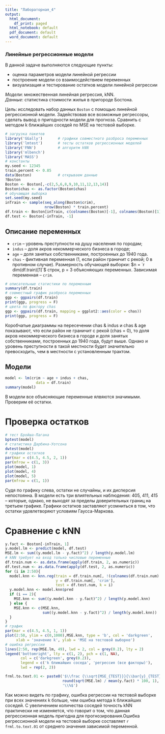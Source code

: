 ---
title: "Лабораторная_4"
output:
  html_document:
    df_print: paged
  html_notebook: default
  pdf_document: default
  word_document: default
---


### Линейные регрессионные модели   

В данной задаче выполняются следующие пункты:     

* оценка параметров модели линейной регрессии   
* построение модели со взаимосдействием переменных   
* визуализация и тестирование остатков модели линейной регрессии    

*Модели*: множественная линейная регрессия, kNN.   
*Данные*: статистика стоимости жилья в пригороде Бостона.  

Цель: исследовать набор данных `Boston` с помощью линейной регрессионной модели. Задействовав все возможные регрессоры, сделать вывод о пригодности модели для прогноза. Сравнить с методом k ближайших соседей по MSE на тестовой выборке.    


```{r Данные и пакеты, warning = F, message = F}
# загрузка пакетов
library('GGally')       # графики совместного разброса переменных
library('lmtest')       # тесты остатков регрессионных моделей
library('FNN')          # алгоритм kNN
library('mlbench')
library('MASS')
# константы
my.seed <- 12345
train.percent <- 0.85
data(Boston)            # открываем данные
?Boston
Boston <- Boston[,-c(2,5,6,8,9,10,11,12,13,14)]
Boston$chas <- as.factor(Boston$chas)
# обучающая выборка
set.seed(my.seed)
inTrain <- sample(seq_along(Boston$crim), 
                  nrow(Boston) * train.percent)
df.train <- Boston[inTrain, c(colnames(Boston)[-1], colnames(Boston)[1])]
df.test <- Boston[-inTrain, -1]
```

## Описание переменных

- `crim` – уровень преступности на душу населения по городам;  
- `indus` – доля акров некоммерческого бизнеса в городе;
- `age` – доля занятых собственниками, построенных до 1940 года. 
- `chas` - фиктивная переменная (1, если район граничит с рекой; 0 в противном случае).
Размерность обучающей выборки: $n = `r dim(df.train)[1]`$ строк, p = 3 объясняющих переменных. Зависимая переменная -- `crim`.  


```{r Описание данных-02, message = F, warning = F}
# описательные статистики по переменным
summary(df.train)
# совместный график разброса переменных
ggp <- ggpairs(df.train)
print(ggp, progress = F)
# цвета по фактору chas
ggp <- ggpairs(df.train, mapping = ggplot2::aes(color = chas))
print(ggp, progress = F)
```

Коробчатые диаграммы на пересечении chas & indus и chas & age показывают, что если район не граничит с рекой (chas = 0), то доля акров некоммерческого бизнеса в городе и доля занятых собственниками, построенных до 1940 года, будут выше. Однако и уровень преступности в такой местности будет значительно превосходить, чем в местности с установленным трактом. 

## Модели  

```{r , warning = F, error = F}
model <- lm(crim ~ age + indus + chas,
              data = df.train)
summary(model)
```

В модели все объясняющие переменные ялвяются значимыми. Проверим её остатки. 

# Проверка остатков  

```{r , warning = F, error = F}
# тест Бройша-Пагана
bptest(model)
# статистика Дарбина-Уотсона
dwtest(model)
# графики остатков
par(mar = c(4.5, 4.5, 2, 1))
par(mfrow = c(1, 3))
plot(model, 1)
plot(model, 4)
plot(model, 5)
par(mfrow = c(1, 1))
```

Судя по графику слева, остатки не случайны, и их дисперсия непостоянна. В модели есть три влиятельных наблюдения: 405, 411, 415 -- которые, однако, не выходят за пределы доверительных границ на третьем графике. Графики остатков заставляют усомниться в том, что остатки удовлетворяют условиям Гаусса-Маркова.      

# Сравнение с kNN

```{r }
y.fact <- Boston[-inTrain, 1]
y.model.lm <- predict(model, df.test)
MSE.lm <- sum((y.model.lm - y.fact)^2) / length(y.model.lm)
# kNN требует на вход только числовые переменные
df.train.num <- as.data.frame(apply(df.train, 2, as.numeric))
df.test.num <- as.data.frame(apply(df.test, 2, as.numeric))
for (i in 2:50){
  model.knn <- knn.reg(train = df.train.num[, !(colnames(df.train.num) %in% 'crim')], 
                       y = df.train.num[, 'crim'], 
                       test = df.test.num, k = i)
  y.model.knn <- model.knn$pred
  if (i == 2){
    MSE.knn <- sum((y.model.knn - y.fact)^2) / length(y.model.knn)
  } else {
    MSE.knn <- c(MSE.knn, 
                 sum((y.model.knn - y.fact)^2) / length(y.model.knn))
  }
}
# график
par(mar = c(4.5, 4.5, 1, 1))
plot(2:50, ylim = c(0,1000),MSE.knn, type = 'b', col = 'darkgreen',
     xlab = 'значение k', ylab = 'MSE на тестовой выборке')
# ошибка регрессии
lines(2:50, rep(MSE.lm, 49), lwd = 2, col = grey(0.2), lty = 2)
legend('bottomright', lty = c(1, 2), pch = c(1, NA), 
       col = c('darkgreen', grey(0.2)), 
       legend = c('k ближайших соседа', 'регрессия (все факторы)'), 
       lwd = rep(2, 2))
```

```{r, include = F}
frml.to.text.01 <- paste0('$\\frac {\\sqrt{MSE_{TEST}}}{\\bar{y}_{TEST}} = ',
                          round(sqrt(MSE.lm) / mean(y.fact) * 100, 1),
                          '\\%$')
```


Как можно видеть по графику, ошибка регрессии на тестовой выборке при всех значениях k больше, чем ошибка метода k ближайших соседей. С увеличением количества соседей точность kNN практически не изменяется,  что говорит о том, что данная регрессионная модель пригодна для прогнозирования.Ошибка регрессионной модели на тестовой выборке составляет `r frml.to.text.01` от среднего значения зависимой переменной. 
